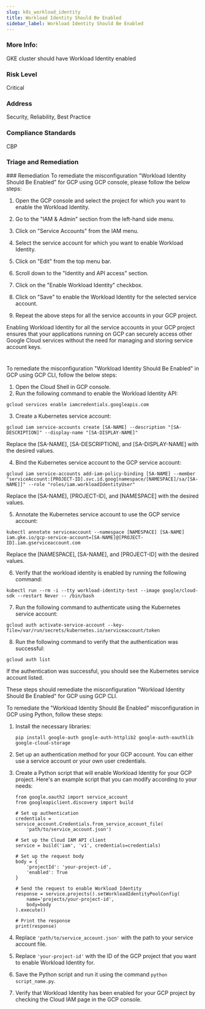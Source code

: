 ```yaml
---
slug: k8s_workload_identity
title: Workload Identity Should Be Enabled
sidebar_label: Workload Identity Should Be Enabled
---
```


### More Info:

GKE cluster should have Workload Identity enabled

### Risk Level

Critical

### Address

Security, Reliability, Best Practice

### Compliance Standards

CBP

### Triage and Remediation
<Tabs>
<Tab title='Remediation'>
### Remediation

<AccordionGroup>
<Accordion title='Using Console' defaultOpen='true'>
To remediate the misconfiguration "Workload Identity Should Be Enabled" for GCP using GCP console, please follow the below steps:

1. Open the GCP console and select the project for which you want to enable the Workload Identity.

2. Go to the "IAM & Admin" section from the left-hand side menu.

3. Click on "Service Accounts" from the IAM menu.

4. Select the service account for which you want to enable Workload Identity.

5. Click on "Edit" from the top menu bar.

6. Scroll down to the "Identity and API access" section.

7. Click on the "Enable Workload Identity" checkbox.

8. Click on "Save" to enable the Workload Identity for the selected service account.

9. Repeat the above steps for all the service accounts in your GCP project.

Enabling Workload Identity for all the service accounts in your GCP project ensures that your applications running on GCP can securely access other Google Cloud services without the need for managing and storing service account keys.

#
</Accordion>

<Accordion title='Using CLI'>
To remediate the misconfiguration "Workload Identity Should Be Enabled" in GCP using GCP CLI, follow the below steps:

1. Open the Cloud Shell in GCP console.
2. Run the following command to enable the Workload Identity API:

```
gcloud services enable iamcredentials.googleapis.com
```

3. Create a Kubernetes service account:

```
gcloud iam service-accounts create [SA-NAME] --description "[SA-DESCRIPTION]" --display-name "[SA-DISPLAY-NAME]"
```

Replace the [SA-NAME], [SA-DESCRIPTION], and [SA-DISPLAY-NAME] with the desired values.

4. Bind the Kubernetes service account to the GCP service account:

```
gcloud iam service-accounts add-iam-policy-binding [SA-NAME] --member "serviceAccount:[PROJECT-ID].svc.id.goog[namespace/[NAMESPACE]/sa/[SA-NAME]]" --role "roles/iam.workloadIdentityUser"
```

Replace the [SA-NAME], [PROJECT-ID], and [NAMESPACE] with the desired values.

5. Annotate the Kubernetes service account to use the GCP service account:

```
kubectl annotate serviceaccount --namespace [NAMESPACE] [SA-NAME] iam.gke.io/gcp-service-account=[SA-NAME]@[PROJECT-ID].iam.gserviceaccount.com
```

Replace the [NAMESPACE], [SA-NAME], and [PROJECT-ID] with the desired values.

6. Verify that the workload identity is enabled by running the following command:

```
kubectl run --rm -i --tty workload-identity-test --image google/cloud-sdk --restart Never -- /bin/bash
```

7. Run the following command to authenticate using the Kubernetes service account:

```
gcloud auth activate-service-account --key-file=/var/run/secrets/kubernetes.io/serviceaccount/token
```

8. Run the following command to verify that the authentication was successful:

```
gcloud auth list
```

If the authentication was successful, you should see the Kubernetes service account listed.

These steps should remediate the misconfiguration "Workload Identity Should Be Enabled" for GCP using GCP CLI.
</Accordion>

<Accordion title='Using Python'>
To remediate the "Workload Identity Should Be Enabled" misconfiguration in GCP using Python, follow these steps:

1. Install the necessary libraries: 

   ```
   pip install google-auth google-auth-httplib2 google-auth-oauthlib google-cloud-storage
   ```

2. Set up an authentication method for your GCP account. You can either use a service account or your own user credentials. 

3. Create a Python script that will enable Workload Identity for your GCP project. Here's an example script that you can modify according to your needs:

   ```
   from google.oauth2 import service_account
   from googleapiclient.discovery import build

   # Set up authentication
   credentials = service_account.Credentials.from_service_account_file(
       'path/to/service_account.json')

   # Set up the Cloud IAM API client
   service = build('iam', 'v1', credentials=credentials)

   # Set up the request body
   body = {
       'projectId': 'your-project-id',
       'enabled': True
   }

   # Send the request to enable Workload Identity
   response = service.projects().setWorkloadIdentityPoolConfig(
       name='projects/your-project-id',
       body=body
   ).execute()

   # Print the response
   print(response)
   ```

4. Replace `'path/to/service_account.json'` with the path to your service account file. 

5. Replace `'your-project-id'` with the ID of the GCP project that you want to enable Workload Identity for. 

6. Save the Python script and run it using the command `python script_name.py`. 

7. Verify that Workload Identity has been enabled for your GCP project by checking the Cloud IAM page in the GCP console.
</Accordion>

</AccordionGroup>
</Tab>
</Tabs>


